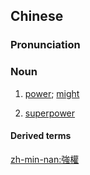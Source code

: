 {{also|强权}}
==Chinese==
{{zh-forms|s=强权}}

===Pronunciation===
{{zh-pron
|m=qiángquán
|h=pfs=khiòng-khièn
|mn=qz,twv,xm:kiông-koân/tw:kiông-khoân/zz:kiâng-koân
|cat=n
}}

===Noun===
{{zh-noun}}

# {{lb|zh|politics}} [[power]]; [[might]]
#: {{zh-x|強權.政治|'''power''' politics}}
# {{lb|zh|politics}} [[superpower]]

====Derived terms====
{{zh-der|強權政治|強權外交}}

[[zh-min-nan:強權]]